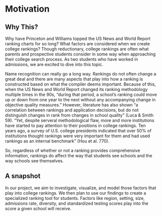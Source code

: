 # Motivation

## Why This?

  Why have Princeton and Williams topped the US News and World Report ranking charts for so long? What factors are considered when we create college rankings? Though reductionary, college rankings are often what parents and prospective students consider in some way when approaching their college search process. As two students who have worked in admissions, we are excited to dive into this topic.
  
  Name recognition can really go a long way. Rankings do not often change a great deal and there are many aspects that play into how a ranking is constructed based on what the compiler deems important. Because of this, when the US News and World Report changed its ranking methodology multiple times in the 90s, "during that period, a school's ranking could move up or down from one year to the next without any accompanying change in objective quality measures." However, literature has also shown "a correlation between rankings and application decisions, but do not distinguish changes in rank from changes in school quality" (Luca & Smith 59). "Yet, despite serveral methodological flaw, more and more institutions have started to pay attention to their positions in college rankings. Ten years ago, a survey of U.S. college presidents indicated that over 50% of institutions thought rankings were very important for them and had used rankings as an internal benchmark" (Hou et al. 770). 
  
  So, regardless of whether or not a ranking provides comprehensive information, rankings do affect the way that students see schools and the way schools see themselves.

## A snapshot

  In our project, we aim to investigate, visualize, and model those factors that play into college rankings. We then plan to use our findings to create a specialized ranking tool for students. Factors like region, setting, size, admissions rate, diversity, and standardized testing scores play into the score a given school will receive.
  
  

